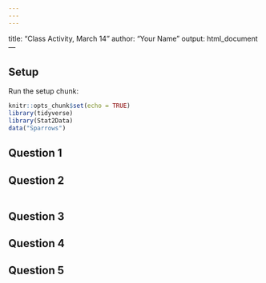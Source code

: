 ```yaml
---
---
---
```

title: "Class Activity, March 14"
author: "Your Name"
output: html_document
---

## Setup

Run the setup chunk:

```r
knitr::opts_chunk$set(echo = TRUE)
library(tidyverse)
library(Stat2Data)
data("Sparrows")
```

## Question 1



## Question 2

```r

```


## Question 3


## Question 4


## Question 5


